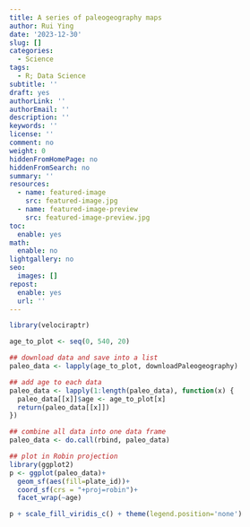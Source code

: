 ```yaml
---
title: A series of paleogeography maps
author: Rui Ying
date: '2023-12-30'
slug: []
categories:
  - Science
tags:
  - R; Data Science
subtitle: ''
draft: yes
authorLink: ''
authorEmail: ''
description: ''
keywords: ''
license: ''
comment: no
weight: 0
hiddenFromHomePage: no
hiddenFromSearch: no
summary: ''
resources:
  - name: featured-image
    src: featured-image.jpg
  - name: featured-image-preview
    src: featured-image-preview.jpg
toc:
  enable: yes
math:
  enable: no
lightgallery: no
seo:
  images: []
repost:
  enable: yes
  url: ''
---
```



```r
library(velociraptr)

age_to_plot <- seq(0, 540, 20)

## download data and save into a list
paleo_data <- lapply(age_to_plot, downloadPaleogeography)

## add age to each data
paleo_data <- lapply(1:length(paleo_data), function(x) {
  paleo_data[[x]]$age <- age_to_plot[x]
  return(paleo_data[[x]])
})

## combine all data into one data frame
paleo_data <- do.call(rbind, paleo_data)

## plot in Robin projection
library(ggplot2)
p <- ggplot(paleo_data)+
  geom_sf(aes(fill=plate_id))+
  coord_sf(crs = "+proj=robin")+
  facet_wrap(~age)

p + scale_fill_viridis_c() + theme(legend.position='none')
```

```r
```


